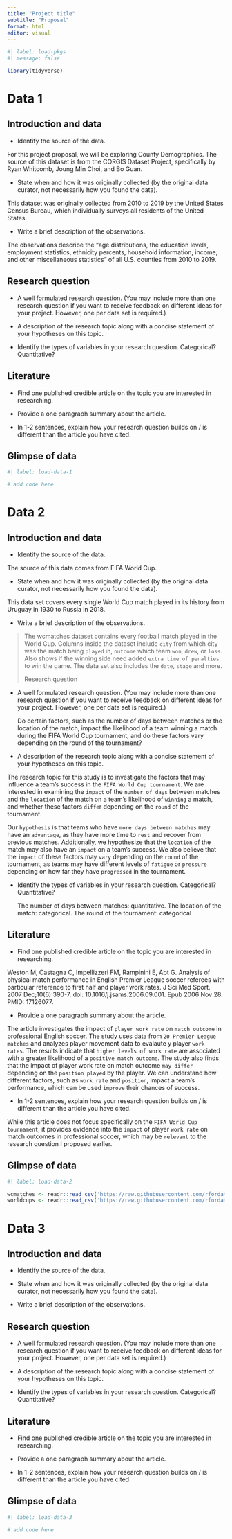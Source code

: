 ```yaml
---
title: "Project title"
subtitle: "Proposal"
format: html
editor: visual
---
```


```r
#| label: load-pkgs
#| message: false

library(tidyverse)
```

# Data 1

## Introduction and data

-   Identify the source of the data.

For this project proposal, we will be exploring County Demographics. The source of this dataset is from the CORGIS Dataset Project, specifically by Ryan Whitcomb, Joung Min Choi, and Bo Guan.

-   State when and how it was originally collected (by the original data curator, not necessarily how you found the data).

This dataset was originally collected from 2010 to 2019 by the United States Census Bureau, which individually surveys all residents of the United States.

-   Write a brief description of the observations.

The observations describe the "age distributions, the education levels, employment statistics, ethnicity percents, household information, income, and other miscellaneous statistics" of all U.S. counties from 2010 to 2019.

## Research question

-   A well formulated research question. (You may include more than one research question if you want to receive feedback on different ideas for your project. However, one per data set is required.)

-   A description of the research topic along with a concise statement of your hypotheses on this topic.

-   Identify the types of variables in your research question. Categorical? Quantitative?

## Literature

-   Find one published credible article on the topic you are interested in researching.

-   Provide a one paragraph summary about the article.

-   In 1-2 sentences, explain how your research question builds on / is different than the article you have cited.

## Glimpse of data

```r
#| label: load-data-1

# add code here
```

# Data 2

## Introduction and data

-   Identify the source of the data.

The source of this data comes from FIFA World Cup.

-   State when and how it was originally collected (by the original data curator, not necessarily how you found the data).

This data set covers every single World Cup match played in its history from Uruguay in 1930 to Russia in 2018.

-   Write a brief description of the observations.

> The wcmatches dataset contains every football match played in the World Cup. Columns inside the dataset include `city` from which city was the match being `played` in, `outcome` which team `won`, `drew`, or `loss`. Also shows if the winning side need added `extra time of penalties` to win the game. The data set also includes the `date`, `stage` and more.
>
> Research question

-   A well formulated research question. (You may include more than one research question if you want to receive feedback on different ideas for your project. However, one per data set is required.)

    Do certain factors, such as the number of days between matches or the location of the match, impact the likelihood of a team winning a match during the FIFA World Cup tournament, and do these factors vary depending on the round of the tournament?

-   A description of the research topic along with a concise statement of your hypotheses on this topic.

The research topic for this study is to investigate the factors that may influence a team's success in the `FIFA World Cup tournament`. We are interested in examining the `impact` of the `number of days` between matches and the `location` of the match on a team's likelihood of `winning` a match, and whether these factors `diffe`r depending on the `round` of the tournament.

Our `hypothesis` is that teams who have `more days between matches` may have an `advantage`, as they have more time to `rest` and recover from previous matches. Additionally, we hypothesize that the `location` of the match may also have an `impact` on a team's success. We also believe that the `impact` of these factors may `vary` depending on the `round` of the tournament, as teams may have different levels of `fatigue` or `pressure` depending on how far they have `progressed` in the tournament.

-   Identify the types of variables in your research question. Categorical? Quantitative?

    The number of days between matches: quantitative. The location of the match: categorical. The round of the tournament: categorical

## Literature

-   Find one published credible article on the topic you are interested in researching.

Weston M, Castagna C, Impellizzeri FM, Rampinini E, Abt G. Analysis of physical match performance in English Premier League soccer referees with particular reference to first half and player work rates. J Sci Med Sport. 2007 Dec;10(6):390-7. doi: 10.1016/j.jsams.2006.09.001. Epub 2006 Nov 28. PMID: 17126077.

-   Provide a one paragraph summary about the article.

The article investigates the impact of `player work rate` on `match outcome` in professional English soccer. The study uses data from `20 Premier League matches` and analyzes player movement data to evalaute y player `work rates`. The results indicate that `higher levels of work rate` are associated with a greater likelihood of a `positive match outcome`. The study also finds that the impact of player work rate on match outcome `may differ` depending on the `position played` by the player. We can understand how different factors, such as `work rate` and `position`, impact a team's performance, which can be used `improve` their chances of success.

-   In 1-2 sentences, explain how your research question builds on / is different than the article you have cited.

While this article does not focus specifically on the `FIFA World Cup tournament`, it provides evidence into the `impact` of player `work rate` on match outcomes in professional soccer, which may be `relevant` to the research question I proposed earlier.

## Glimpse of data

```r
#| label: load-data-2

wcmatches <- readr::read_csv('https://raw.githubusercontent.com/rfordatascience/tidytuesday/master/data/2022/2022-11-29/wcmatches.csv')
worldcups <- readr::read_csv('https://raw.githubusercontent.com/rfordatascience/tidytuesday/master/data/2022/2022-11-29/worldcups.csv')

```

# Data 3

## Introduction and data

-   Identify the source of the data.

-   State when and how it was originally collected (by the original data curator, not necessarily how you found the data).

-   Write a brief description of the observations.

## Research question

-   A well formulated research question. (You may include more than one research question if you want to receive feedback on different ideas for your project. However, one per data set is required.)

-   A description of the research topic along with a concise statement of your hypotheses on this topic.

-   Identify the types of variables in your research question. Categorical? Quantitative?

## Literature

-   Find one published credible article on the topic you are interested in researching.

-   Provide a one paragraph summary about the article.

-   In 1-2 sentences, explain how your research question builds on / is different than the article you have cited.

## Glimpse of data

```r
#| label: load-data-3

# add code here
```
